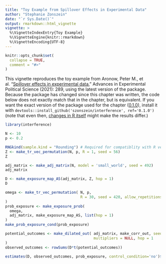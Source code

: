 ```yaml
---
title: "Toy Example from Spillover Effects in Experimental Data"
author: "Stephanie Zonszein"
date: "`r Sys.Date()`"
output: rmarkdown::html_vignette
vignette: >
  %\VignetteIndexEntry{Toy Example}
  %\VignetteEngine{knitr::rmarkdown}
  %\VignetteEncoding{UTF-8}
---
```


```r
knitr::opts_chunk$set(
  collapse = TRUE,
  comment = "#>"
)
```


This vignette reproduces the toy example from Aronow, Peter M., et al. "[Spillover effects in experimental data.](https://arxiv.org/abs/2001.05444)" Advances in Experimental Political Science (2021): 289, using the latest version of the package. Because the package has changed since this chapter was written, the code below does not exactly match that in the chapter, but is equivalent. If you want the exact version of the package used for the chapter ([0.1.0](https://github.com/szonszein/interference/tree/0.1.0)), install it with `devtools::install_github('szonszein/interference', ref='0.1.0')` (note that even then, [changes in R itself](https://www.r-bloggers.com/2019/08/remember-the-change-in-the-sample-function-of-r-3-6-0/) might make the results differ.)

```R
library(interference)

N <- 10
p <- 0.2

RNGkind(sample.kind = "Rounding") # Required for compatiblity with R versions > 3.6.0.
Z <- make_tr_vec_permutation(N, p, R = 1, seed = 56)
Z
```

```R
adj_matrix <- make_adj_matrix(N, model = 'small_world', seed = 492) 
adj_matrix
```

```R
D <- make_exposure_map_AS(adj_matrix, Z, hop = 1)
D
```

```R
omega <- make_tr_vec_permutation( N, p,
                                  R = 30, seed = 420, allow_repetitions = FALSE
)
prob_exposure <- make_exposure_prob(
  omega,
  adj_matrix, make_exposure_map_AS, list(hop = 1)
)
make_prob_exposure_cond(prob_exposure)
```

```R
potential_outcomes <- make_dilated_out( adj_matrix, make_corr_out, seed = 1101,
                                        multipliers = NULL, hop = 1
)
observed_outcomes <- rowSums(D*t(potential_outcomes))

estimates(D, observed_outcomes, prob_exposure, control_condition='no')$tau_ht
```
